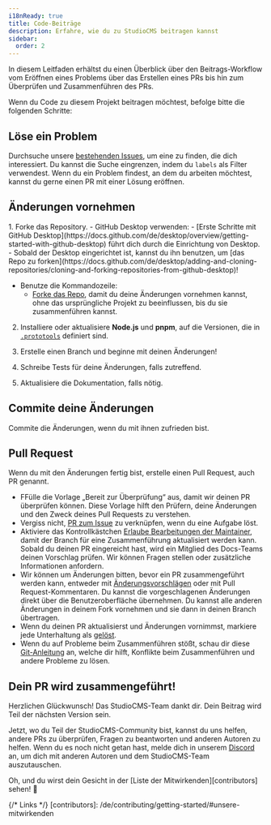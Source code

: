 ```yaml
---
i18nReady: true
title: Code-Beiträge
description: Erfahre, wie du zu StudioCMS beitragen kannst
sidebar:
  order: 2
---
```



In diesem Leitfaden erhältst du einen Überblick über den Beitrags-Workflow vom Eröffnen eines Problems über das Erstellen eines PRs bis hin zum Überprüfen und Zusammenführen des PRs.

Wenn du Code zu diesem Projekt beitragen möchtest, befolge bitte die folgenden Schritte:

## Löse ein Problem

Durchsuche unsere [bestehenden Issues](https://github.com/withstudiocms/studiocms/issues), um eine zu finden, die dich interessiert. Du kannst die Suche eingrenzen, indem du `labels` als Filter verwendest. Wenn du ein Problem findest, an dem du arbeiten möchtest, kannst du gerne einen PR mit einer Lösung eröffnen.

## Änderungen vornehmen

<Steps>
1. Forke das Repository.
   - GitHub Desktop verwenden:
      - [Erste Schritte mit GitHub Desktop](https://docs.github.com/de/desktop/overview/getting-started-with-github-desktop) führt dich durch die Einrichtung von Desktop.
      - Sobald der Desktop eingerichtet ist, kannst du ihn benutzen, um [das Repo zu forken](https://docs.github.com/de/desktop/adding-and-cloning-repositories/cloning-and-forking-repositories-from-github-desktop)!

   - Benutze die Kommandozeile:
      - [Forke das Repo](https://docs.github.com/de/pull-requests/collaborating-with-pull-requests/working-with-forks/fork-a-repo#fork-an-example-repository), damit du deine Änderungen vornehmen kannst, ohne das ursprüngliche Projekt zu beeinflussen, bis du sie zusammenführen kannst.

2. Installiere oder aktualisiere **Node.js** und **pnpm**, auf die Versionen, die in [`.prototools`](https://github.com/withstudiocms/studiocms/blob/main/.prototools) definiert sind. 

3. Erstelle einen Branch und beginne mit deinen Änderungen!

4. Schreibe Tests für deine Änderungen, falls zutreffend.

5. Aktualisiere die Dokumentation, falls nötig.
</Steps>

## Commite deine Änderungen

Commite die Änderungen, wenn du mit ihnen zufrieden bist.

## Pull Request

Wenn du mit den Änderungen fertig bist, erstelle einen Pull Request, auch PR genannt.
- FFülle die Vorlage „Bereit zur Überprüfung“ aus, damit wir deinen PR überprüfen können. Diese Vorlage hilft den Prüfern, deine Änderungen und den Zweck deines Pull Requests zu verstehen.
- Vergiss nicht, [PR zum Issue](https://docs.github.com/de/issues/tracking-your-work-with-issues/using-issues/linking-a-pull-request-to-an-issue) zu verknüpfen, wenn du eine Aufgabe löst.
- Aktiviere das Kontrollkästchen [Erlaube Bearbeitungen der Maintainer](https://docs.github.com/de/pull-requests/collaborating-with-pull-requests/working-with-forks/allowing-changes-to-a-pull-request-branch-created-from-a-fork), damit der Branch für eine Zusammenführung aktualisiert werden kann.
Sobald du deinen PR eingereicht hast, wird ein Mitglied des Docs-Teams deinen Vorschlag prüfen. Wir können Fragen stellen oder zusätzliche Informationen anfordern.
- Wir können um Änderungen bitten, bevor ein PR zusammengeführt werden kann, entweder mit [Änderungsvorschlägen](https://docs.github.com/de/pull-requests/collaborating-with-pull-requests/working-with-forks/allowing-changes-to-a-pull-request-branch-created-from-a-fork) oder mit Pull Request-Kommentaren. Du kannst die vorgeschlagenen Änderungen direkt über die Benutzeroberfläche übernehmen. Du kannst alle anderen Änderungen in deinem Fork vornehmen und sie dann in deinen Branch übertragen.
- Wenn du deinen PR aktualisierst und Änderungen vornimmst, markiere jede Unterhaltung als [gelöst](https://docs.github.com/de/pull-requests/collaborating-with-pull-requests/reviewing-changes-in-pull-requests/commenting-on-a-pull-request#unterhaltungen-auflösen).
- Wenn du auf Probleme beim Zusammenführen stößt, schau dir diese [Git-Anleitung](https://github.com/skills/resolve-merge-conflicts) an, welche dir hilft, Konflikte beim Zusammenführen und andere Probleme zu lösen.

## Dein PR wird zusammengeführt!

Herzlichen Glückwunsch! Das StudioCMS-Team dankt dir. Dein Beitrag wird Teil der nächsten Version sein.

Jetzt, wo du Teil der StudioCMS-Community bist, kannst du uns helfen, andere PRs zu überprüfen, Fragen zu beantworten und anderen Autoren zu helfen. Wenn du es noch nicht getan hast, melde dich in unserem [Discord](https://chat.studiocms.dev) an, um dich mit anderen Autoren und dem StudioCMS-Team auszutauschen.

Oh, und du wirst dein Gesicht in der [Liste der Mitwirkenden][contributors] sehen! 🎉

{/* Links */}
[contributors]: /de/contributing/getting-started/#unsere-mitwirkenden